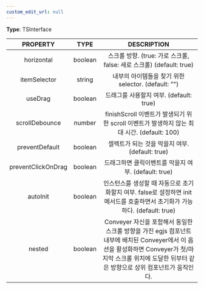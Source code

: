 ```yaml
---
custom_edit_url: null
---
```


<div>

</div>

**Type**: TSInterface

|PROPERTY|TYPE|DESCRIPTION|
|:---:|:---:|:---:|
|horizontal|boolean|스크롤 방향. (true: 가로 스크롤, false: 세로 스크롤) (default: true)|
|itemSelector|string|내부의 아이템들을 찾기 위한 selector. (default: &quot;&quot;)|
|useDrag|boolean| 드래그를 사용할지 여부. (default: true)|
|scrollDebounce|number| finishScroll 이벤트가 발생되기 위한 scroll 이벤트가 발생하지 않는 최대 시간. (default: 100)|
|preventDefault|boolean|셀렉트가 되는 것을 막을지 여부. (default: true) |
|preventClickOnDrag|boolean|드래그하면 클릭이벤트를 막을지 여부. (default: true)|
|autoInit|boolean|인스턴스를 생성할 때 자동으로 초기화할지 여부. false로 설정하면 init 메서드를 호출하면서 초기화가 가능하다. (default: true)|
|nested|boolean|Conveyer 자신을 포함해서 동일한 스크롤 방향을 가진 egjs 컴포넌트 내부에 배치된 Conveyer에서 이 옵션을 활성화하면 Conveyer가 첫/마지막 스크롤 위치에 도달한 뒤부터 같은 방향으로 상위 컴포넌트가 움직인다.|

